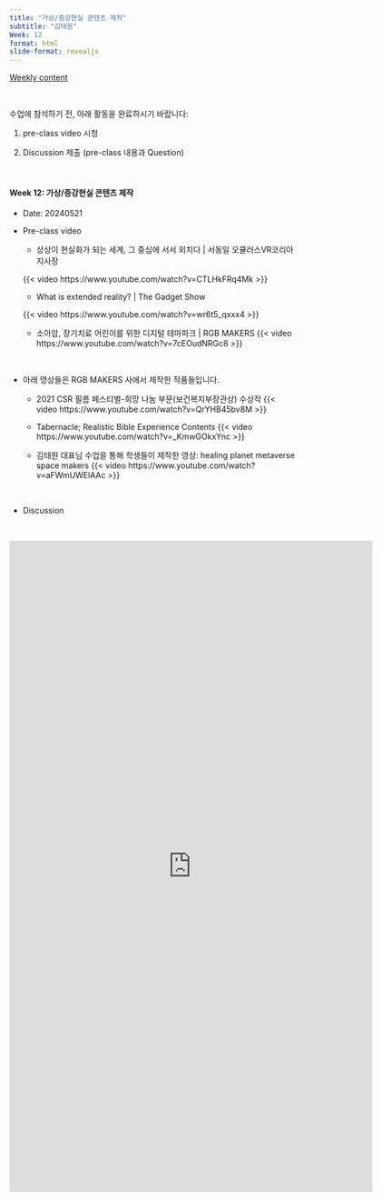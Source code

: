 ```yaml
---
title: "가상/증강현실 콘텐츠 제작"
subtitle: "김태원" 
Week: 12
format: html
slide-format: revealjs
---
```


[Weekly content](https://changjunlee.com/teaching/cul_tech_101/weekly_2/)

<br>

수업에 참석하기 전, 아래 활동을 완료하시기 바랍니다:

1.  pre-class video 시청

2.  Discussion 제출 (pre-class 내용과 Question)

<br>

#### **Week 12: 가상/증강현실 콘텐츠 제작**

-   Date: 20240521

-   Pre-class video

    -   상상이 현실화가 되는 세계, 그 중심에 서서 외치다 \| 서동일 오큘러스VR코리아 지사장

    {{< video https://www.youtube.com/watch?v=CTLHkFRq4Mk >}}

    -   What is extended reality? \| The Gadget Show

    {{< video https://www.youtube.com/watch?v=wr6t5_qxxx4 >}}
    
    -   소아암, 장기치료 어린이를 위한 디지털 테마파크 \| RGB MAKERS
    {{< video https://www.youtube.com/watch?v=7cEOudNRGc8 >}}


<br>


-   아래 영상들은 RGB MAKERS 사에서 제작한 작품들입니다. 


    -   2021 CSR 필름 페스티벌-희망 나눔 부문(보건복지부장관상) 수상작
    {{< video https://www.youtube.com/watch?v=QrYHB45bv8M >}}

    -   Tabernacle; Realistic Bible Experience Contents
    {{< video https://www.youtube.com/watch?v=_KmwGOkxYnc >}}
    
    -   김태원 대표님 수업을 통해 학생들이 제작한 영상: healing planet metaverse space makers
    {{< video https://www.youtube.com/watch?v=aFWmUWElAAc >}}

<br>

-   Discussion

<br>

<iframe src="https://docs.google.com/forms/d/e/1FAIpQLSeUaEXFUH19I7W77OBzSG1anwVxZGau_QSuGbSiIO-xh6WlRA/viewform?embedded=true" width="640" height="1146" frameborder="0" marginheight="0" marginwidth="0">로드 중…</iframe>

